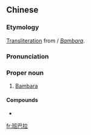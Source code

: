 ==Chinese==
{{zh-forms|gloss=-}}

===Etymology===
[[transliteration|Transliteration]] from {{etyl|fr|zh|sort=Bambara}}/{{etyl|en|zh|sort=Bambara}} ''[[Bambara]]''.

===Pronunciation===
{{zh-pron
|m=Bānbālā|cat=pn
}}

===Proper noun===
{{zh-proper noun}}

# [[Bambara]]

====Compounds====
* {{zh-l|班巴拉語}}

[[fr:班巴拉]]
